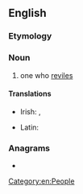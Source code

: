 ==English==

===Etymology===
{{suffix|en|revile|er}}

===Noun===
{{en-noun}}

# one who [[revile]]s

====Translations====
{{trans-top|one who reviles}}
* Irish: {{t|ga|castóir|m}}, {{t|ga|achasánaí|m}}
{{trans-mid}}
* Latin: {{t|la|convīciātor|m}}
{{trans-bottom}}

===Anagrams===
* {{anagrams|en|a=eeilrrv|reliver}}

[[Category:en:People]]